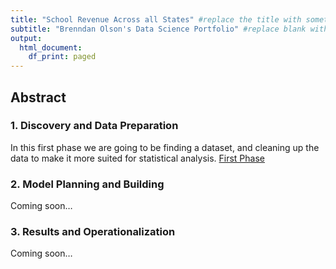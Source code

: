 ```yaml
---
title: "School Revenue Across all States" #replace the title with something short and catchy to represent your project
subtitle: "Brenndan Olson's Data Science Portfolio" #replace blank with your name
output:
  html_document:
    df_print: paged
---
```


## Abstract



### 1. Discovery and Data Preparation

In this first phase we are going to be finding a dataset, and cleaning up the data to make it more suited for statistical analysis.
[First Phase](deliverable1.html)

### 2. Model Planning and Building

Coming soon...

### 3. Results and Operationalization

Coming soon...

